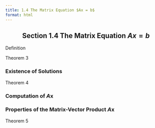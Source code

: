 ```yaml
---
title: 1.4 The Matrix Equation $Ax = b$
format: html
---
```


<center>

## Section 1.4 The Matrix Equation $Ax=b$

</center>


Definition 

Theorem 3

### Existence of Solutions 


Theorem 4 


### Computation of $A\textbf{x}$



### Properties of the Matrix-Vector Product $A\textbf{x}$


Theorem 5 


### 